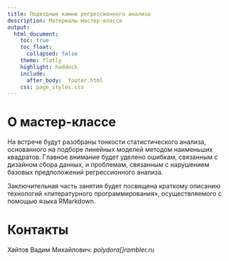 ```yaml
---
title: Подводные камни регрессионного анализа
description: Материалы мастер-класса
output:
  html_document:
    toc: true
    toc_float:
      collapsed: false
    theme: flatly
    highlight: haddock
    include:
      after_body: _footer.html
    css: page_styles.css
---
```

 
# О мастер-классе

На встрече будут разобраны тонкости статистического анализа, основанного на подборе линейных моделей методом наименьших квадратов. Главное внимание будет уделено ошибкам, связанным с дизайном сбора данных, и проблемам, связанным с нарушением  базовых предположений регрессионного анализа. 

Заключительная часть занятия будет посвящена краткому описанию технологий «литературного программирования», осуществляемого с помощью языка RMarkdown.

# Контакты

Хайтов Вадим Михайлович: *polydora[]rambler.ru*

